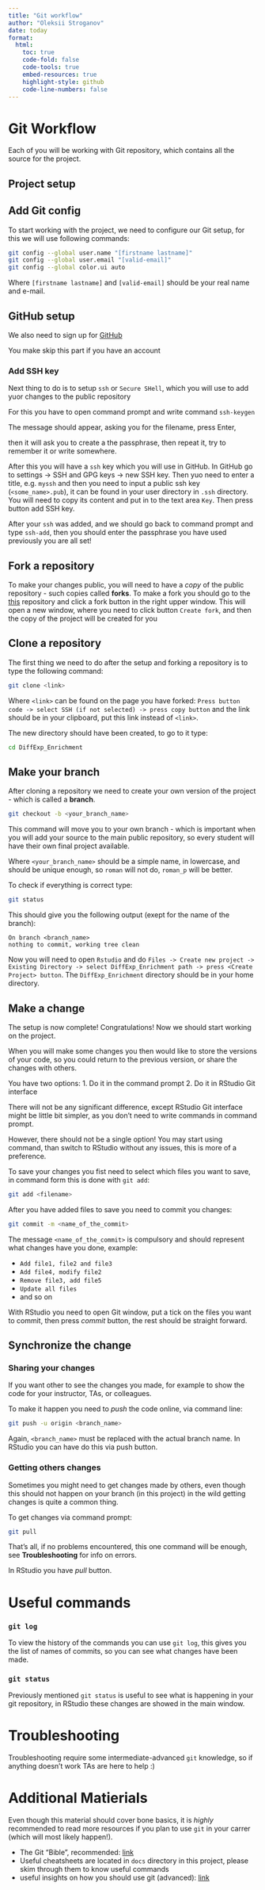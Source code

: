 ```yaml
---
title: "Git workflow"
author: "Oleksii Stroganov"
date: today
format:
  html:
    toc: true
    code-fold: false
    code-tools: true
    embed-resources: true
    highlight-style: github
    code-line-numbers: false
---
```

  
# Git Workflow

Each of you will be working with Git repository, which contains all the source for the project.

::: {.callout-warning collapse="false"}

# Project setup

## Add Git config

To start working with the project, we need to configure our Git setup, for this we will use following commands:

```bash
git config --global user.name "[firstname lastname]"
git config --global user.email "[valid-email]"
git config --global color.ui auto
```

Where `[firstname lastname]` and `[valid-email]` should be your real name and e-mail.

## GitHub setup

We also need to sign up for [GitHub](https://github.com/signup?source=form-home-signup&user_email=)

You make skip this part if you have an account

### Add SSH key

Next thing to do is to setup `ssh` or `Secure SHell`, which you will use to add yuor changes to the public repository

For this you have to open command prompt and write command `ssh-keygen`

The message should appear, asking you for the filename, press Enter,

then it will ask you to create a the passphrase, then repeat it, try to remember it or write somewhere.

After this you will have a `ssh` key which you will use in GitHub. In GitHub go to settings -> SSH and GPG keys -> new SSH key. Then yuo need to enter a title, e.g. `myssh` and then you need to input a public ssh key (`<some_name>.pub`), it can be found in your user directory in `.ssh` directory. You will need to copy its content and put in to the text area `Key`. Then press button add SSH key.

After your `ssh` was added, and we should go back to command prompt and type `ssh-add`, then you should enter the passphrase you have used previously you are all set!

:::

## Fork a repository

To make your changes public, you will need to have a *copy* of the public repository - such copies called **forks**. To make a fork you should go to the [this](https://github.com/UBDS-3/DiffExp_Enrichment) repository and click a fork button in the right upper window. This will open a new window, where you need to click button `Create fork`, and then the copy of the project will be created for you

## Clone a repository

The first thing we need to do after the setup and forking a repository is to type the following command:

```bash
git clone <link>
```

Where `<link>` can be found on the page you have forked: `Press button code -> select SSH (if not selected) -> press copy button` and the link should be in your clipboard, put this link instead of `<link>`.

The new directory should have been created, to go to it type:

```bash
cd DiffExp_Enrichment
```

## Make your branch

After cloning a repository we need to create your own version of the project - which is called a **branch**.

```bash
git checkout -b <your_branch_name>
```

This command will move you to your own branch - which is important when you will add your source to the main public repository, so every student will have their own final project available.

Where `<your_branch_name>` should be a simple name, in lowercase, and should be unique enough, so `roman` will not do, `roman_p` will be better.

To check if everything is correct type:

```bash
git status
```

This should give you the following output (exept for the name of the branch):

```
On branch <branch_name>
nothing to commit, working tree clean
```

Now you will need to open `Rstudio` and do `Files -> Create new project -> Existing Directory -> select DiffExp_Enrichment path -> press <Create Project> button`. The `DiffExp_Enrichment` directory should be in your home directory.

## Make a change

The setup is now complete! Congratulations! Now we should start working on the project.

::: {.callout-note collapse="false"}

When you will make some changes you then would like to store the versions of your code, so you could return to the previous version, or share the changes with others.

You have two options: 
1. Do it in the command prompt
2. Do it in RStudio Git interface

There will not be any significant difference, except RStudio Git interface might be little bit simpler, as you don't need to write commands in command prompt.

However, there should not be a single option! You may start using command, than switch to RStudio without any issues, this is more of a preference.
:::

To save your changes you fist need to select which files you want to save, in command form this is done with `git add`:

```bash
git add <filename>
```

After you have added files to save you need to commit you changes:

```bash
git commit -m <name_of_the_commit>
```

The message `<name_of_the_commit>` is compulsory and should represent what changes have you done, example:

- `Add file1, file2 and file3`
- `Add file4, modify file2`
- `Remove file3, add file5`
- `Update all files`
- and so on

With RStudio you need to open Git window, put a tick on the files you want to commit, then press *commit* button, the rest should be straight forward.

## Synchronize the change

### Sharing your changes

If you want other to see the changes you made, for example to show the code for your instructor, TAs, or colleagues. 

To make it happen you need to *push* the code online, via command line:

```bash
git push -u origin <branch_name>
```

Again, `<branch_name>` must be replaced with the actual branch name. In RStudio you can have do this via push button.

### Getting others changes

Sometimes you might need to get changes made by others, even though this should not happen on your branch (in this project) in the wild getting changes is quite a common thing.

To get changes via command prompt:

```bash
git pull
```

That's all, if no problems encountered, this one command will be enough, see **Troubleshooting** for info on errors.

In RStudio  you have *pull* button.
 
# Useful commands

### `git log`

To view the history of the commands you can use `git log`, this gives you the list of names of commits, so you can see what changes have been made.

### `git status`

Previously mentioned `git status` is useful to see what is happening in your git repository, in RStudio these changes are showed in the main window.
 
# Troubleshooting

Troubleshooting require some intermediate-advanced `git` knowledge, so if anything doesn't work TAs are here to help :)

# Additional Matierials 

Even though this material should cover bone basics, it is *highly* recommended to read more resources if you plan to use `git` in your carrer (which will most likely happen!).

- The Git "Bible", recommended: [link](https://git-scm.com/book/en/v2)
- Useful cheatsheets are located in `docs` directory in this project, please skim through them to know useful commands
- useful insights on how you should use git (advanced): [link](https://nvie.com/posts/a-successful-git-branching-model/)
